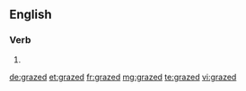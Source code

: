==English==

===Verb===
{{head|en}}

# {{en-past of|graze}}

[[de:grazed]]
[[et:grazed]]
[[fr:grazed]]
[[mg:grazed]]
[[te:grazed]]
[[vi:grazed]]